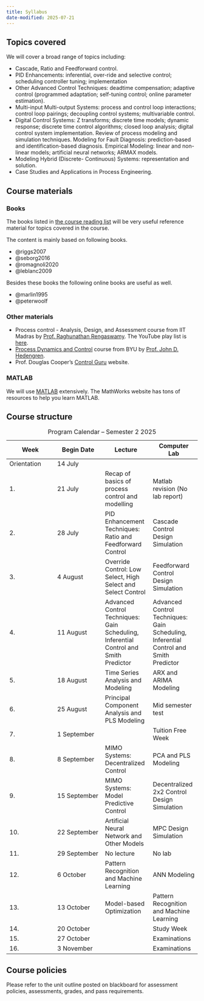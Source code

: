 ```yaml
---
title: Syllabus
date-modified: 2025-07-21
---
```


## Topics covered

We will cover a broad range of topics including: 

- Cascade, Ratio and Feedforward control. 
- PID Enhancements: inferential, over-ride and selective control; scheduling
  controller tuning; implementation 
- Other Advanced Control Techniques: deadtime compensation; adaptive control
  (programmed adaptation; self-tuning control; online parameter estimation). 
- Multi-input Multi-output Systems: process and control loop interactions;
  control loop pairings; decoupling control systems; multivariable control.
- Digital Control Systems: Z transforms; discrete time models; dynamic
  response; discrete time control algorithms; closed loop analysis; digital
  control system implementation. Review of process modeling and simulation
  techniques. Modeling for Fault Diagnosis: prediction-based and
  identification-based diagnosis. Empirical Modeling: linear and non-linear
  models; artificial neural networks; ARMAX models. 
- Modeling Hybrid (Discrete- Continuous) Systems: representation and solution. 
- Case Studies and Applications in Process Engineering.

## Course materials

### Books

The books listed in [the course reading
list](https://curtin.alma.exlibrisgroup.com/leganto/readinglist/lists/16653102120001951)
will be very useful reference material for topics covered in the course.   

The content is mainly based on following books. 

- @riggs2007
- @seborg2016
- @romagnoli2020
- @leblanc2009

Besides these books the following online books are useful as well. 

- @marlin1995
- @peterwoolf

### Other materials

- Process control - Analysis, Design, and Assessment course from IIT Madras by
  [Prof. Raghunathan
  Rengaswamy](https://rbcdsai.iitm.ac.in/people/raghunathan-rengaswamy/). The
  YouTube play list is
  [here](https://www.youtube.com/playlist?list=PLyqSpQzTE6M-OjiNwE2GQzXmZ6NaVWUnf).
- [Process Dynamics and
  Control](https://apmonitor.com/che436/index.php/Main/HomePage) course from
  BYU by [Prof. John D.
  Hedengren](https://apm.byu.edu/prism/index.php/Members/JohnHedengren). 
- Prof. Douglas Cooper's [Control Guru](https://controlguru.com/table-of-contents/) website.

### MATLAB

We will use [MATLAB](https://au.mathworks.com/products/matlab.html)
extensively. The MathWorks website has tons of resources to help you learn
MATLAB.

## Course structure

| Week| Begin Date| Lecture| Computer Lab|
|-|-|-|-|
| Orientation| 14 July|||
| 1.| 21 July| Recap of basics of process control and modelling| Matlab revision (No lab report)|
| 2.| 28 July| PID Enhancement Techniques: Ratio and Feedforward Control| Cascade Control Design Simulation|
| 3.| 4 August| Override Control: Low Select, High Select and Select Control| Feedforward Control Design Simulation|
| 4.| 11 August| Advanced Control Techniques: Gain Scheduling, Inferential Control and Smith Predictor| Advanced Control Techniques: Gain Scheduling, Inferential Control and Smith Predictor |
| 5.| 18 August| Time Series Analysis and Modeling| ARX and ARIMA Modeling|
| 6.| 25 August| Principal Component Analysis and PLS Modeling| Mid semester test|
| 7.| 1 September|| Tuition Free Week|
| 8.| 8 September| MIMO Systems: Decentralized Control| PCA and PLS Modeling|
| 9.| 15 September| MIMO Systems: Model Predictive Control| Decentralized 2x2 Control Design Simulation|
| 10.| 22 September| Artificial Neural Network and Other Models| MPC Design Simulation|
| 11.| 29 September| No lecture| No lab|
| 12.| 6 October| Pattern Recognition and Machine Learning| ANN Modeling|
| 13.| 13 October| Model-based Optimization| Pattern Recognition and Machine Learning|
| 14.| 20 October|| Study Week|
| 15.| 27 October|| Examinations|
| 16.| 3 November|| Examinations|

: Program Calendar – Semester 2 2025

## Course policies

Please refer to the unit outline posted on blackboard for assessment policies,
assessments, grades, and pass requirements. 
